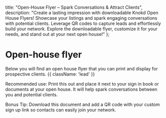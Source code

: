 
<meta name="og:title" content="Spark Conversations & Attract Clients with Knokd Open House Flyers" />
<meta name="og:description" content="Create a lasting impression! Explore downloadable Knokd Open House Flyers to showcase listings & spark conversations. Leverage QR codes to capture leads & build your network!" />

  title: "Open-House Flyer – Spark Conversations & Attract Clients",
  description: "Create a lasting impression with downloadable Knokd Open House Flyers! Showcase your listings and spark engaging conversations with potential clients. Leverage QR codes to capture leads and effortlessly build your network. Explore the downloadable flyer, customize it for your needs, and stand out at your next open house!"
};


# Open-house flyer

Below you will find an open house flyer that you can print and display for prospective clients. {{ className: 'lead' }}

Recommended use: Print this out and place it next to your sign in book or documents at your open house. It will help spark conversations between you and potential clients. 

Bonus Tip: Download this document and add a QR code with your custom sign up link so contacts can easily join your network.

<MarketingAssets>
  <MarketingAsset
    src="/images/screenshots/marketing-resources/open-house-flyer_preview.png"
    alt="Open house flyer"
    layout="flyer"
  />
</MarketingAssets>